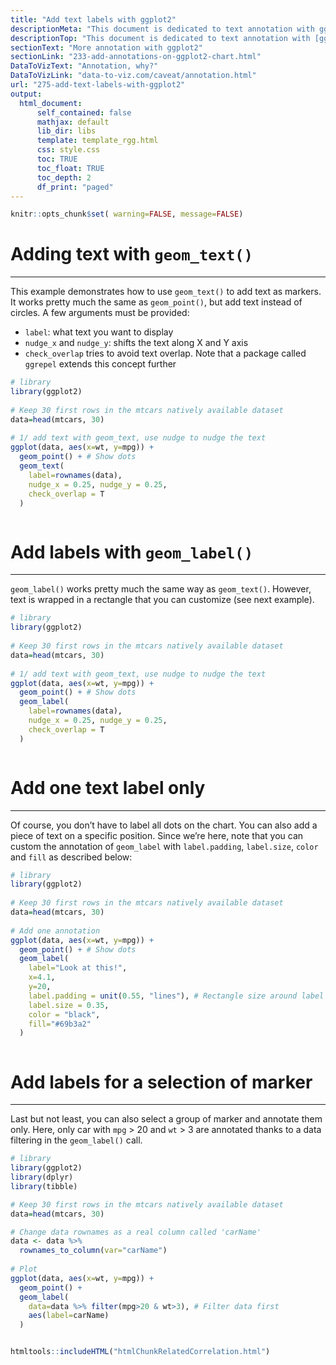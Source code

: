 ```yaml
---
title: "Add text labels with ggplot2"
descriptionMeta: "This document is dedicated to text annotation with ggplot2. It provides several examples with reproducible code showing how to use function like geom_label, geom_text."
descriptionTop: "This document is dedicated to text annotation with [ggplot2](ggplot2.html). It provides several examples with reproducible code showing how to use function like `geom_label` and `geom_text`."
sectionText: "More annotation with ggplot2"
sectionLink: "233-add-annotations-on-ggplot2-chart.html"
DataToVizText: "Annotation, why?"
DataToVizLink: "data-to-viz.com/caveat/annotation.html"
url: "275-add-text-labels-with-ggplot2"
output:
  html_document:
      self_contained: false    
      mathjax: default
      lib_dir: libs
      template: template_rgg.html
      css: style.css
      toc: TRUE
      toc_float: TRUE
      toc_depth: 2
      df_print: "paged"
---
```



```r
knitr::opts_chunk$set( warning=FALSE, message=FALSE)
```

<div class="container">



# Adding text with `geom_text()`
***

<div class = "row">

<div class = "col-md-6  col-sm-12 align-self-center">

This example demonstrates how to use `geom_text()` to add text as markers. It works pretty much the same as `geom_point()`, but add text instead of circles. A few arguments must be provided:  

- `label`: what text you want to display
- `nudge_x` and `nudge_y`: shifts the text along X and Y axis
- `check_overlap` tries to avoid text overlap. Note that a package called `ggrepel` extends this concept further

</div>


<div class = "col-md-6  col-sm-12">

```r
# library
library(ggplot2)
 
# Keep 30 first rows in the mtcars natively available dataset
data=head(mtcars, 30)
 
# 1/ add text with geom_text, use nudge to nudge the text
ggplot(data, aes(x=wt, y=mpg)) +
  geom_point() + # Show dots
  geom_text(
    label=rownames(data), 
    nudge_x = 0.25, nudge_y = 0.25, 
    check_overlap = T
  )
```
</div>
</div>



```r
```







# Add labels with `geom_label()`
***

<div class = "row">

<div class = "col-md-6  col-sm-12 align-self-center">

`geom_label()` works pretty much the same way as `geom_text()`. However, text is wrapped in a rectangle that you can customize (see next example).
</div>


<div class = "col-md-6  col-sm-12">

```r
# library
library(ggplot2)
 
# Keep 30 first rows in the mtcars natively available dataset
data=head(mtcars, 30)
 
# 1/ add text with geom_text, use nudge to nudge the text
ggplot(data, aes(x=wt, y=mpg)) +
  geom_point() + # Show dots
  geom_label(
    label=rownames(data), 
    nudge_x = 0.25, nudge_y = 0.25, 
    check_overlap = T
  )
```
</div>
</div>



```r
```





# Add one text label only
***

<div class = "row">

<div class = "col-md-6  col-sm-12 align-self-center">

Of course, you don't have to label all dots on the chart. You can also add a piece of text on a specific position. Since we're here, note that you can custom the annotation of `geom_label` with `label.padding`, `label.size`, `color` and `fill` as described below:
</div>


<div class = "col-md-6  col-sm-12">

```r
# library
library(ggplot2)
 
# Keep 30 first rows in the mtcars natively available dataset
data=head(mtcars, 30)
 
# Add one annotation
ggplot(data, aes(x=wt, y=mpg)) +
  geom_point() + # Show dots
  geom_label(
    label="Look at this!", 
    x=4.1,
    y=20,
    label.padding = unit(0.55, "lines"), # Rectangle size around label
    label.size = 0.35,
    color = "black",
    fill="#69b3a2"
  )
```
</div>
</div>



```r
```






# Add labels for a selection of marker
***

<div class = "row">

<div class = "col-md-6  col-sm-12 align-self-center">

Last but not least, you can also select a group of marker and annotate them only. Here, only car with `mpg` > 20 and `wt` > 3 are annotated thanks to a data filtering in the `geom_label()` call.
</div>


<div class = "col-md-6  col-sm-12">

```r
# library
library(ggplot2)
library(dplyr)
library(tibble)

# Keep 30 first rows in the mtcars natively available dataset
data=head(mtcars, 30)

# Change data rownames as a real column called 'carName'
data <- data %>%
  rownames_to_column(var="carName")
  
# Plot
ggplot(data, aes(x=wt, y=mpg)) +
  geom_point() + 
  geom_label( 
    data=data %>% filter(mpg>20 & wt>3), # Filter data first
    aes(label=carName)
  )
```
</div>
</div>



```r
```








<!-- Close container -->
</div>




```r
htmltools::includeHTML("htmlChunkRelatedCorrelation.html")
```

